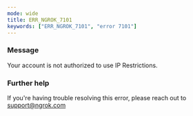 ```yaml
---
mode: wide
title: ERR_NGROK_7101
keywords: ["ERR_NGROK_7101", "error 7101"]
---
```


### Message

Your account is not authorized to use IP Restrictions.

### Further help

If you're having trouble resolving this error, please reach out to [support@ngrok.com](mailto:support@ngrok.com?subject=Help%20with%20ERR_NGROK_7101)
